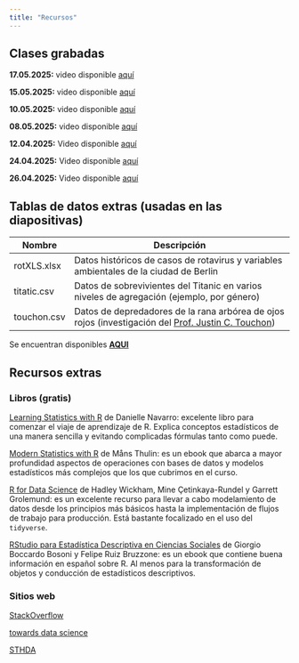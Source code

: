 ---
title: "Recursos"
---

## Clases grabadas
**17.05.2025:** video disponible [aquí](https://1drv.ms/v/c/93e2169fba83ef57/EY5COecqc3RBhpUIFEjWyfYBVvrnoGt1sNuscRCF7tX9HQ?e=rejN8k){target="_blank"}

**15.05.2025:** video disponible [aquí](https://1drv.ms/v/c/93e2169fba83ef57/EWrg-VwsVeJFhgox5BFZF_oBf054IaDwXhLStc5NemEctA?e=bcahQf){target="_blank"}

**10.05.2025:** video disponible [aquí](https://1drv.ms/v/c/93e2169fba83ef57/ERgXG1Zahe1EmSO6s5TgThcB83e9cwv3rqEDymjzUMYVWQ?e=jdW34z){target="_blank"}


**08.05.2025:** video disponible [aquí](https://1drv.ms/v/c/93e2169fba83ef57/EX65r0EHI2BLngzyFnKJDH8BMvE5n-5g6IqPRJouyxy1Ww?e=0pyUf0){target="_blank"}

**12.04.2025:** Video disponible [aquí](https://1drv.ms/v/c/93e2169fba83ef57/EbHspLrqP8ZJh7lIkPt61oIBbNurAUvHnWePP84zeDEhFA?e=W0opXy){target="_blank"}


**24.04.2025:** Video disponible [aquí](https://1drv.ms/v/c/93e2169fba83ef57/EeZO1JzSmDFNu61ktiKFKIsBhjdnznMHNf8up1ig9SgeoQ?e=KkTnUp){target="_blank"}

**26.04.2025:** Video disponible [aquí](https://1drv.ms/v/c/93e2169fba83ef57/Ef9fARD8tvFJmN1sb3b7IjUBTz8ItgBjBOUyAZ_7CByLEQ?e=0X4438){target="_blank"}

## Tablas de datos extras (usadas en las diapositivas)

| Nombre      | Descripción                                                                                                                                                  |
|-------------|--------------------------------------------------------------------------------------------------------------------------------------------------------------|
| rotXLS.xlsx | Datos históricos de casos de rotavirus y variables ambientales de la ciudad de Berlin                                                                        |
| titatic.csv | Datos de sobrevivientes del Titanic en varios niveles de agregación (ejemplo, por género)                                                                    |
| touchon.csv | Datos de depredadores de la rana arbórea de ojos rojos (investigación del [Prof. Justin C. Touchon](https://www.jstor.org/stable/23436298){target="_blank"}) |

Se encuentran disponibles [**AQUI**](https://drive.google.com/file/d/1hy542F5j9OsucWlr8m_R9OaX4lRdDTc1/view?usp=drive_link){target="_blank"}



## Recursos extras

### Libros (gratis)

[Learning Statistics with R](https://learningstatisticswithr.com/){target="_blank"} de Danielle Navarro: excelente libro para comenzar el viaje de aprendizaje de R. Explica conceptos estadísticos de una manera sencilla y evitando complicadas fórmulas tanto como puede.

[Modern Statistics with R](https://modernstatisticswithr.com/){target="_blank"} de Måns Thulin: es un ebook que abarca a mayor profundidad aspectos de operaciones con bases de datos y modelos estadísticos más complejos que los que cubrimos en el curso.

[R for Data Science](https://r4ds.hadley.nz/){target="_blank"} de Hadley Wickham, Mine Çetinkaya-Rundel y Garrett Grolemund: es un excelente recurso para llevar a cabo modelamiento de datos desde los principios más básicos hasta la implementación de flujos de trabajo para producción. Está bastante focalizado en el uso del `tidyverse`.

[RStudio para Estadística Descriptiva en Ciencias Sociales](https://bookdown.org/gboccardo/manual-ED-UCH/) de Giorgio Boccardo Bosoni y Felipe Ruiz Bruzzone: es un ebook que contiene buena información en español sobre R. Al menos para la transformación de objetos y conducción de estadísticos descriptivos.

### Sitios web

[StackOverflow](https://stackoverflow.com/){target="_blank"}

[towards data science](https://towardsdatascience.com/){target="_blank"}

[STHDA](http://www.sthda.com/english/){target="_blank"}
